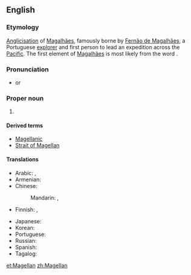 ==English==
{{wikipedia|Ferdinand Magellan}}

===Etymology===
[[anglicisation|Anglicisation]] of {{etyl|pt|en}} [[Magalhães]], famously borne by [[w:Fernão de Magalhães|Fernão de Magalhães]], a Portuguese [[explorer]] and first person to lead an expedition across the [[Pacific]]. The first element of [[Magalhães]] is most likely from the {{etyl|xce|en}} word {{m|xce|magal}}.

===Pronunciation===
* {{IPA|/məˈɡelən/|lang=en}} or {{IPA|/məˈdʒɛlən/|lang=en}}

===Proper noun===
{{en-proper noun|-|s}}

# {{surname}}

====Derived terms====
* [[Magellanic]]
* [[Strait of Magellan]]

====Translations====
{{trans-top|surname}}
* Arabic: {{t|ar|مَاجِلَان|m|tr=majilān}}, {{t|ar|مَاجِلَان|m|tr=magilān}}
* Armenian: {{t|hy|Մագելան}}
* Chinese:
*: Mandarin: {{t+|cmn|麥哲倫|sc=Hani}}, {{t|cmn|麦哲伦|tr=Màizhélún|sc=Hani}}
* Finnish: {{qualifier|the explorer and surname Magalhães}} {{t|fi|Magalhães}}, {{qualifier|surname Magellan}} {{t|fi|Magellan}}
{{trans-mid}}
* Japanese: {{t|ja|マゼラン|tr=Mazeran|sc=Jpan}}
* Korean: {{t|ko|마젤란|tr=Majellan|sc=Kore}}
* Portuguese: {{t|pt|Magalhães|m}}
* Russian: {{t|ru|Магелла́н|m}}
* Spanish: {{t|es|Magallanes|m}}
* Tagalog: {{t|tl|Magallanes}}
{{trans-bottom}}

[[et:Magellan]]
[[zh:Magellan]]